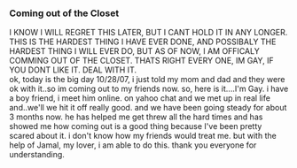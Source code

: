 === Coming out of the Closet ===

I KNOW I WILL REGRET THIS LATER, BUT I CANT HOLD IT IN ANY LONGER. THIS IS THE HARDEST THING I HAVE EVER DONE, AND POSSIBALY THE HARDEST THING I WILL EVER DO, BUT AS OF NOW, I AM OFFICALY COMMING OUT OF THE CLOSET. THATS RIGHT EVERY ONE, IM GAY, IF YOU DONT LIKE IT. DEAL WITH IT. <br />

ok, today is the big day 10/28/07, i just told my mom and dad and they were ok with it..so im coming out to my friends now. so, here is it....I'm Gay. i have a boy friend, i meet him online. on yahoo chat and we met up in real life and..we'll we hit it off really good. and we have been going steady for about 3 months now. he has helped me get threw all the hard times and has showed me how coming out is a good thing because I've been pretty scared about it. i don't know how my friends would treat me. but with the help of Jamal, my lover, i am able to do this. thank you everyone for understanding.
